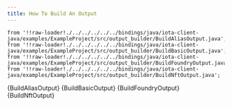 ```yaml
---
title: How To Build An Output
---
```



    from '!!raw-loader!./../../../../../bindings/java/iota-client-java/examples/ExampleProject/src/output_builder/BuildAliasOutput.java';
    from '!!raw-loader!./../../../../../bindings/java/iota-client-java/examples/ExampleProject/src/output_builder/BuildBasicOutput.java';
    from '!!raw-loader!./../../../../../bindings/java/iota-client-java/examples/ExampleProject/src/output_builder/BuildFoundryOutput.java';
    from '!!raw-loader!./../../../../../bindings/java/iota-client-java/examples/ExampleProject/src/output_builder/BuildNftOutput.java';


<CodeBlock className="language-java">
    {BuildAliasOutput}
</CodeBlock>

<CodeBlock className="language-java">
    {BuildBasicOutput}
</CodeBlock>

<CodeBlock className="language-java">
    {BuildFoundryOutput}
</CodeBlock>

<CodeBlock className="language-java">
    {BuildNftOutput}
</CodeBlock>